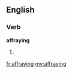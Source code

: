 ==English==
===Verb===
'''affraying'''
#{{present participle of|[[affray]]}}

[[fr:affraying]]
[[my:affraying]]